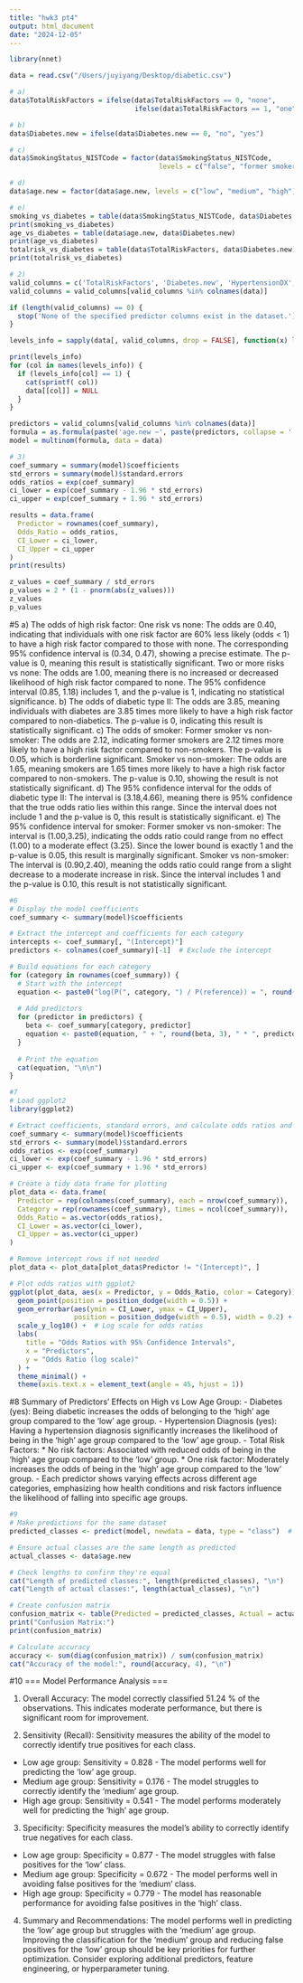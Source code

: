 ```yaml
---
title: "hwk3 pt4"
output: html_document
date: "2024-12-05"
---
```


```r
library(nnet)

```


```r
data = read.csv("/Users/juyiyang/Desktop/diabetic.csv")
```

```r

# a) 
data$TotalRiskFactors = ifelse(data$TotalRiskFactors == 0, "none", 
                               ifelse(data$TotalRiskFactors == 1, "one", "2 or more"))

# b)
data$Diabetes.new = ifelse(data$Diabetes.new == 0, "no", "yes")

# c)
data$SmokingStatus_NISTCode = factor(data$SmokingStatus_NISTCode, 
                                     levels = c("false", "former smokers", "smokers"))

# d) 
data$age.new = factor(data$age.new, levels = c("low", "medium", "high"))
```

```r
# e) 
smoking_vs_diabetes = table(data$SmokingStatus_NISTCode, data$Diabetes.new)
print(smoking_vs_diabetes)
age_vs_diabetes = table(data$age.new, data$Diabetes.new)
print(age_vs_diabetes)
totalrisk_vs_diabetes = table(data$TotalRiskFactors, data$Diabetes.new)
print(totalrisk_vs_diabetes)
```

```r
# 2) 
valid_columns = c('TotalRiskFactors', 'Diabetes.new', 'HypertensionDX', 'SmokingStatus_NISTCode')
valid_columns = valid_columns[valid_columns %in% colnames(data)]

if (length(valid_columns) == 0) {
  stop('None of the specified predictor columns exist in the dataset.')
}

levels_info = sapply(data[, valid_columns, drop = FALSE], function(x) length(unique(x)))

print(levels_info)
for (col in names(levels_info)) {
  if (levels_info[col] == 1) {
    cat(sprintf( col))
    data[[col]] = NULL
  }
}

predictors = valid_columns[valid_columns %in% colnames(data)]
formula = as.formula(paste('age.new ~', paste(predictors, collapse = ' + ')))
model = multinom(formula, data = data)
```

```r
# 3) 
coef_summary = summary(model)$coefficients
std_errors = summary(model)$standard.errors
odds_ratios = exp(coef_summary)
ci_lower = exp(coef_summary - 1.96 * std_errors)
ci_upper = exp(coef_summary + 1.96 * std_errors)

results = data.frame(
  Predictor = rownames(coef_summary),
  Odds_Ratio = odds_ratios,
  CI_Lower = ci_lower,
  CI_Upper = ci_upper
)
print(results)

z_values = coef_summary / std_errors
p_values = 2 * (1 - pnorm(abs(z_values)))
z_values
p_values

```
#5
a) The odds of high risk factor:
One risk vs none: The odds are 0.40, indicating that individuals with one risk factor are 60% less likely (odds < 1) to have a high risk factor compared to those with none. The corresponding 95% confidence interval is (0.34, 0.47), showing a precise estimate. The p-value is 0, meaning this result is statistically significant.
Two or more risks vs none: The odds are 1.00, meaning there is no increased or decreased likelihood of high risk factor compared to none. The 95% confidence interval (0.85, 1.18) includes 1, and the p-value is 1, indicating no statistical significance.
b) The odds of diabetic type II:
The odds are 3.85, meaning individuals with diabetes are 3.85 times more likely to have a high risk factor compared to non-diabetics. The p-value is 0, indicating this result is statistically significant.
c) The odds of smoker:
Former smoker vs non-smoker: The odds are 2.12, indicating former smokers are 2.12 times more likely to have a high risk factor compared to non-smokers. The p-value is 0.05, which is borderline significant.
Smoker vs non-smoker: The odds are 1.65, meaning smokers are 1.65 times more likely to have a high risk factor compared to non-smokers. The p-value is 0.10, showing the result is not statistically significant.
d) The 95% confidence interval for the odds of diabetic type II:
The interval is (3.18,4.66), meaning there is 95% confidence that the true odds ratio lies within this range. Since the interval does not include 1 and the p-value is 0, this result is statistically significant.
e) The 95% confidence interval for smoker:
Former smoker vs non-smoker: The interval is (1.00,3.25), indicating the odds ratio could range from no effect (1.00) to a moderate effect (3.25). Since the lower bound is exactly 1 and the p-value is 0.05, this result is marginally significant.
Smoker vs non-smoker: The interval is (0.90,2.40), meaning the odds ratio could range from a slight decrease to a moderate increase in risk. Since the interval includes 1 and the p-value is 0.10, this result is not statistically significant.


```r
#6
# Display the model coefficients
coef_summary <- summary(model)$coefficients

# Extract the intercept and coefficients for each category
intercepts <- coef_summary[, "(Intercept)"]
predictors <- colnames(coef_summary)[-1]  # Exclude the intercept

# Build equations for each category
for (category in rownames(coef_summary)) {
  # Start with the intercept
  equation <- paste0("log(P(", category, ") / P(reference)) = ", round(intercepts[category], 3))
  
  # Add predictors
  for (predictor in predictors) {
    beta <- coef_summary[category, predictor]
    equation <- paste0(equation, " + ", round(beta, 3), " * ", predictor)
  }
  
  # Print the equation
  cat(equation, "\n\n")
}
```

```r
#7
# Load ggplot2
library(ggplot2)

# Extract coefficients, standard errors, and calculate odds ratios and confidence intervals
coef_summary <- summary(model)$coefficients
std_errors <- summary(model)$standard.errors
odds_ratios <- exp(coef_summary)
ci_lower <- exp(coef_summary - 1.96 * std_errors)
ci_upper <- exp(coef_summary + 1.96 * std_errors)

# Create a tidy data frame for plotting
plot_data <- data.frame(
  Predictor = rep(colnames(coef_summary), each = nrow(coef_summary)),
  Category = rep(rownames(coef_summary), times = ncol(coef_summary)),
  Odds_Ratio = as.vector(odds_ratios),
  CI_Lower = as.vector(ci_lower),
  CI_Upper = as.vector(ci_upper)
)

# Remove intercept rows if not needed
plot_data <- plot_data[plot_data$Predictor != "(Intercept)", ]

# Plot odds ratios with ggplot2
ggplot(plot_data, aes(x = Predictor, y = Odds_Ratio, color = Category)) +
  geom_point(position = position_dodge(width = 0.5)) +
  geom_errorbar(aes(ymin = CI_Lower, ymax = CI_Upper), 
                position = position_dodge(width = 0.5), width = 0.2) +
  scale_y_log10() +  # Log scale for odds ratios
  labs(
    title = "Odds Ratios with 95% Confidence Intervals",
    x = "Predictors",
    y = "Odds Ratio (log scale)"
  ) +
  theme_minimal() +
  theme(axis.text.x = element_text(angle = 45, hjust = 1))
```
#8
Summary of Predictors' Effects on High vs Low Age Group:
- Diabetes (yes): Being diabetic increases the odds of belonging to the 'high' age group compared to the 'low' age group.
- Hypertension Diagnosis (yes): Having a hypertension diagnosis significantly increases the likelihood of being in the 'high' age group compared to the 'low' age group.
- Total Risk Factors:
  * No risk factors: Associated with reduced odds of being in the 'high' age group compared to the 'low' group.
  * One risk factor: Moderately increases the odds of being in the 'high' age group compared to the 'low' group.
- Each predictor shows varying effects across different age categories, emphasizing how health conditions and risk factors influence the likelihood of falling into specific age groups.

```r
#9
# Make predictions for the same dataset
predicted_classes <- predict(model, newdata = data, type = "class")  # Predict class labels

# Ensure actual classes are the same length as predicted
actual_classes <- data$age.new

# Check lengths to confirm they're equal
cat("Length of predicted classes:", length(predicted_classes), "\n")
cat("Length of actual classes:", length(actual_classes), "\n")

# Create confusion matrix
confusion_matrix <- table(Predicted = predicted_classes, Actual = actual_classes)
print("Confusion Matrix:")
print(confusion_matrix)

# Calculate accuracy
accuracy <- sum(diag(confusion_matrix)) / sum(confusion_matrix)
cat("Accuracy of the model:", round(accuracy, 4), "\n")
```
#10
=== Model Performance Analysis ===

1. Overall Accuracy:
The model correctly classified 51.24 % of the observations.
This indicates moderate performance, but there is significant room for improvement.

2. Sensitivity (Recall):
Sensitivity measures the ability of the model to correctly identify true positives for each class.
- Low age group: Sensitivity = 0.828 - The model performs well for predicting the 'low' age group.
- Medium age group: Sensitivity = 0.176 - The model struggles to correctly identify the 'medium' age group.
- High age group: Sensitivity = 0.541 - The model performs moderately well for predicting the 'high' age group.

3. Specificity:
Specificity measures the model's ability to correctly identify true negatives for each class.
- Low age group: Specificity = 0.877 - The model struggles with false positives for the 'low' class.
- Medium age group: Specificity = 0.672 - The model performs well in avoiding false positives for the 'medium' class.
- High age group: Specificity = 0.779 - The model has reasonable performance for avoiding false positives in the 'high' class.

4. Summary and Recommendations:
The model performs well in predicting the 'low' age group but struggles with the 'medium' age group.
Improving the classification for the 'medium' group and reducing false positives for the 'low' group
should be key priorities for further optimization.
Consider exploring additional predictors, feature engineering, or hyperparameter tuning.